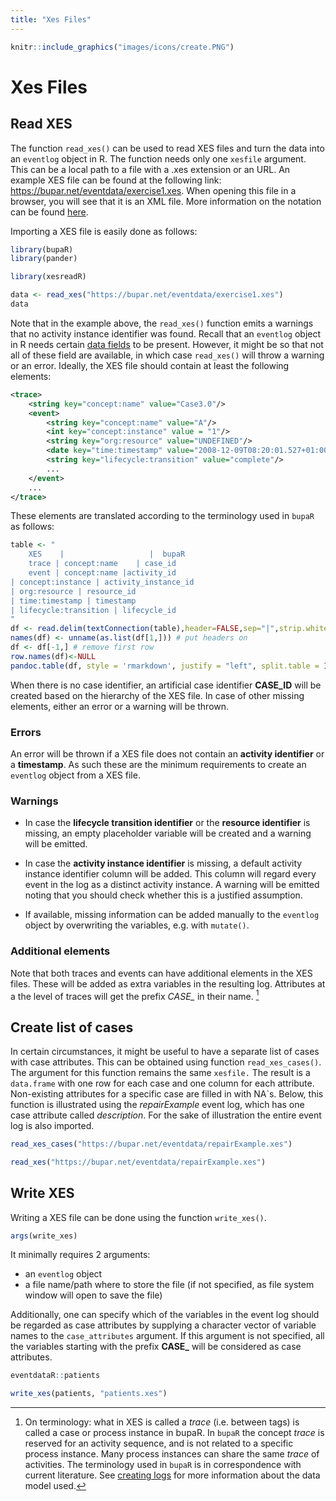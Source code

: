 ```yaml
---
title: "Xes Files"
---
```



```r
knitr::include_graphics("images/icons/create.PNG")
```

# Xes Files

## Read XES

The function  `read_xes()` can be used to read XES files and turn the data into an `eventlog` object in R. The function needs only one `xesfile` argument. This can be a local path to a file with a .xes extension or an URL. An example XES file can be found at the following link: [https://bupar.net/eventdata/exercise1.xes](https://bupar.net/eventdata/exercise1.xes). When opening this file in a browser, you will see that it is an XML file. More information on the notation can be found [here](http://www.xes-standard.org/).

Importing a XES file is easily done as follows:

```r
library(bupaR)
library(pander)
```

```r
library(xesreadR)
```


```r
data <- read_xes("https://bupar.net/eventdata/exercise1.xes")
data
```

Note that in the example above, the `read_xes()` function emits a warnings that no activity instance identifier was found. Recall that an `eventlog` object in R needs certain [data fields](create_logs.html) to be present. However, it might be so that not all of these field are available, in which case `read_xes()` will throw a warning or an error. Ideally, the XES file should contain at least the following elements:


```xml
<trace>
	<string key="concept:name" value="Case3.0"/>
	<event>
		<string key="concept:name" value="A"/>
		<int key="concept:instance" value = "1"/>
		<string key="org:resource" value="UNDEFINED"/>
		<date key="time:timestamp" value="2008-12-09T08:20:01.527+01:00"/>
		<string key="lifecycle:transition" value="complete"/>
		...
	</event>
	...
</trace>
```

These elements are translated according to the terminology used in `bupaR` as follows:

```r
table <- "
	XES    |                   |  bupaR
	trace | concept:name	| case_id
	event | concept:name |activity_id
| concept:instance | activity_instance_id
| org:resource | resource_id
| time:timestamp | timestamp
| lifecycle:transition | lifecycle_id
"
df <- read.delim(textConnection(table),header=FALSE,sep="|",strip.white=F,stringsAsFactors=FALSE)
names(df) <- unname(as.list(df[1,])) # put headers on
df <- df[-1,] # remove first row
row.names(df)<-NULL
pandoc.table(df, style = 'rmarkdown', justify = "left", split.table = Inf)
```

When there is no case identifier, an artificial case identifier __CASE_ID__ will be created based on the hierarchy of the XES file. In case of other missing elements, either an error or a warning will be thrown.

### Errors

An error will be thrown if a XES file does not contain an __activity identifier__ or a __timestamp__. As such these are the minimum requirements to create an `eventlog` object from a XES file. 

### Warnings

* In case the __lifecycle transition identifier__ or the __resource identifier__ is missing, an empty placeholder variable will be created and a warning will be emitted. 

* In case the __activity instance identifier__ is missing, a default activity instance identifier column will be added. This column will regard every event in the log as a distinct activity instance. A warning will be emitted noting that you should check whether this is a justified assumption. 

* If available, missing information can be added manually to the `eventlog` object by overwriting the variables, e.g. with `mutate()`.

### Additional elements

Note that both traces and events can have additional elements in the XES files. These will be added as extra variables in the resulting log. Attributes at a the level of traces will get the prefix *CASE_* in their name. [^1]

[^1]: On terminology: what in XES is called a _trace_ (i.e. between <trace> tags) is called a case or process instance in bupaR. In `bupaR` the concept _trace_ is reserved for an activity sequence, and is not related to a specific process instance. Many process instances can share the same _trace_ of activities. The terminology used in `bupaR` is in correspondence with current literature. See [creating logs](create_logs.html) for more information about the data model used.

## Create list of cases

In certain circumstances, it might be useful to have a separate list of cases with case attributes. This can be obtained using function `read_xes_cases()`. The argument for this function remains the same `xesfile.` The result is a `data.frame` with one row for each case and one column for each attribute. Non-existing attributes for a specific case are filled in with NA`s. Below, this function is illustrated using the _repairExample_ event log, which has one case attribute called _description_. For the sake of illustration the entire event log is also imported.

```r
read_xes_cases("https://bupar.net/eventdata/repairExample.xes")
```

```r
read_xes("https://bupar.net/eventdata/repairExample.xes")
```

## Write XES

Writing a XES file can be done using the function `write_xes()`. 

```r
args(write_xes)
```


It minimally requires 2 arguments: 

* an `eventlog` object 
* a file name/path where to store the file (if not specified, as file system window will open to save the file)

Additionally, one can specify which of the variables in the event log should be regarded as case attributes by supplying a character vector of variable names to the `case_attributes` argument. If this argument is not specified, all the variables starting with the prefix **CASE_** will be considered as case attributes. 

```r
eventdataR::patients

write_xes(patients, "patients.xes")
```
